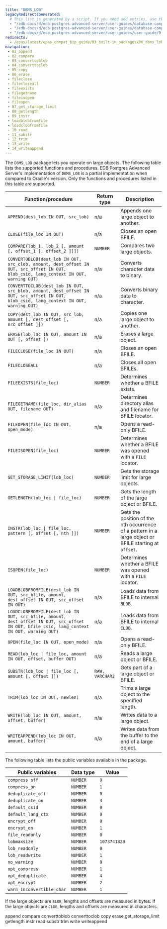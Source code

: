 ```yaml
---
title: "DBMS_LOB"
legacyRedirectsGenerated:
  # This list is generated by a script. If you need add entries, use the `legacyRedirects` key.
  - "/edb-docs/d/edb-postgres-advanced-server/user-guides/database-compatibility-for-oracle-developers-built-in-package-guide/9.6/Database_Compatibility_for_Oracle_Developers_Built-in_Package_Guide.1.17.html"
  - "/edb-docs/d/edb-postgres-advanced-server/user-guides/database-compatibility-for-oracle-developers-guide/9.5/Database_Compatibility_for_Oracle_Developers_Guide.1.193.html"
  - "/edb-docs/d/edb-postgres-advanced-server/user-guides/user-guide/9.5/EDB_Postgres_Enterprise_Guide.1.151.html"
redirects:
  - /epas/latest/epas_compat_bip_guide/03_built-in_packages/06_dbms_lob/ #generated for docs/epas/reorg-role-use-case-mode
navigation:
 - 01_append
 - 02_compare
 - 03_converttoblob
 - 04_converttoclob
 - 05_copy
 - 06_erase
 - fileclose
 - filecloseall
 - fileexists
 - filegetname
 - fileisopen
 - fileopen
 - 07_get_storage_limit
 - 08_getlength
 - 09_instr
 - loadblobfromfile
 - loadclobfromfile
 - 10_read
 - 11_substr
 - 12_trim
 - 13_write
 - 14_writeappend
---
```


The `DBMS_LOB` package lets you operate on large objects. The following table lists the supported functions and procedures. EDB Postgres Advanced Server's implementation of `DBMS_LOB` is a partial implementation when compared to Oracle's version. Only the functions and procedures listed in this table are supported.

| Function/procedure                                                                                                                     | Return type     | Description                                                                                  |
| -------------------------------------------------------------------------------------------------------------------------------------- | --------------- | -------------------------------------------------------------------------------------------- |
| `APPEND(dest_lob IN OUT, src_lob)`                                                                                                     | n/a             | Appends one large object to another.                                                         |
| `CLOSE(file_loc IN OUT)`                                                                                                                  | n/a             | Closes an open BFILE.                                                                   |
| `COMPARE(lob_1, lob_2 [, amount [, offset_1 [, offset_2 ]]])`                                                                          | `NUMBER`       | Compares two large objects.                                                                   |
| `CONVERTOBLOB(dest_lob IN OUT, src_clob, amount, dest_offset IN OUT, src_offset IN OUT, blob_csid, lang_context IN OUT, warning OUT)`  | n/a             | Converts character data to binary.                                                           |
| `CONVERTTOCLOB(dest_lob IN OUT, src_blob, amount, dest_offset IN OUT, src_offset IN OUT, blob_csid, lang_context IN OUT, warning OUT)` | n/a             | Converts binary data to character.                                                           |
| `COPY(dest_lob IN OUT, src_lob, amount [, dest_offset [, src_offset ]])`                                                               | n/a             | Copies one large object to another.                                                          |
| `ERASE(lob_loc IN OUT, amount IN OUT [, offset ])`                                                                                     | n/a             | Erases a large object.                                                                       |
| `FILECLOSE(file_loc IN OUT)`                                                                                                                  | n/a             | Closes an open BFILE.                                                               |
| `FILECLOSEALL`                                                                                                                         | n/a             | Closes all open BFILEs.                                                                    |
| `FILEEXISTS(file_loc)`                                                                                                                 | `NUMBER`       | Determines whether a BFILE exists.                                                          |
| `FILEGETNAME(file_loc, dir_alias OUT, filename OUT)`                                                                                           | n/a             | Determines directory alias and filename for BFILE locator.                         |
| `FILEOPEN(file_loc IN OUT, open_mode)`                                                                                                        | n/a             | Opens a read-only BFILE.                                                            |
| `FILEISOPEN(file_loc)`                                                                                                                 | `NUMBER`       | Determines whether a BFILE was opened with a `FILE` locator.                               |
| `GET_STORAGE_LIMIT(lob_loc)`                                                                                                           | `NUMBER`       | Gets the storage limit for large objects.                                                    |
| `GETLENGTH(lob_loc \| file_loc)`                                                                                                       | `NUMBER`       | Gets the length of the large object or BFILE.                                              |
| `INSTR(lob_loc \| file_loc, pattern [, offset [, nth ]])`                                                                              | `NUMBER`       | Gets the position of the nth occurrence of a pattern in a large object or BFILE starting at `offset`. |
| `ISOPEN(file_loc)`                                                                                                                     | `NUMBER`       | Determines whether a BFILE was opened with a `FILE` locator.                               |
| `LOADBLOBFROMFILE(dest_lob IN OUT, src_bfile, amount, dest_offset IN OUT, src_offset IN OUT)`                                                                | n/a             | Loads data from BFILE to internal `BLOB`.                             |
| `LOADCLOBFROMFILE(dest_lob IN OUT, src_bfile, amount, dest_offset IN OUT, src_offset IN OUT, bfile_csid, lang_context IN OUT, warning OUT)`                               | n/a             | Loads data from BFILE to internal `CLOB`.                  |
| `OPEN(file_loc IN OUT, open_mode)`                                                                                                        | n/a             | Opens a read-only BFILE.                                                                |
| `READ(lob_loc \| file_loc, amount IN OUT, offset, buffer OUT)`                                                                         | n/a             | Reads a large object or BFILE.                                                             |
| `SUBSTR(lob_loc \| file_loc [, amount [, offset ]])`                                                                                   | `RAW, VARCHAR2` | Gets part of a large object or BFILE.                                             |
| `TRIM(lob_loc IN OUT, newlen)`                                                                                                         | n/a             | Trims a large object to the specified length.                                                |
| `WRITE(lob_loc IN OUT, amount, offset, buffer)`                                                                                        | n/a             | Writes data to a large object.                                                               |
| `WRITEAPPEND(lob_loc IN OUT, amount, buffer)`                                                                                          | n/a             | Writes data from the buffer to the end of a large object.                                    |


The following table lists the public variables available in the package.

| Public variables          | Data type     | Value        |
| ------------------------- | ------------- | ------------ |
| `compress off`            | `NUMBER`     | `0`          |
| `compress_on`             | `NUMBER`     | `1`          |
| `deduplicate_off`         | `NUMBER`     | `0`          |
| `deduplicate_on`          | `NUMBER`     | `4`          |
| `default_csid`            | `NUMBER`     | `0`          |
| `default_lang_ctx`        | `NUMBER`     | `0`          |
| `encrypt_off`             | `NUMBER`     | `0`          |
| `encrypt_on`              | `NUMBER`     | `1`          |
| `file_readonly`           | `NUMBER`     | `0`          |
| `lobmaxsize`              | `NUMBER`     | `1073741823` |
| `lob_readonly`            | `NUMBER`     | `0`          |
| `lob_readwrite`           | `NUMBER`     | `1`          |
| `no_warning`              | `NUMBER`     | `0`          |
| `opt_compress`            | `NUMBER`     | `1`          |
| `opt_deduplicate`         | `NUMBER`     | `4`          |
| `opt_encrypt`             | `NUMBER`     | `2`          |
| `warn_inconvertible_char` | `NUMBER`     | `1`          |

If the large objects are `BLOB`, lengths and offsets are measured in bytes. If the large objects are `CLOB`, lengths and offsets are measured in characters.

<div class="toctree" maxdepth="5">

append compare converttoblob converttoclob copy erase get_storage_limit getlength instr read substr trim write writeappend

</div>

